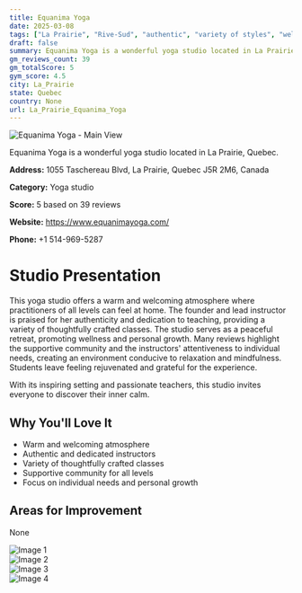 ```yaml
---
title: Equanima Yoga
date: 2025-03-08
tags: ["La Prairie", "Rive-Sud", "authentic", "variety of styles", "welcoming", "peaceful", "La Prairie"]  
draft: false
summary: Equanima Yoga is a wonderful yoga studio located in La Prairie, Quebec.
gm_reviews_count: 39
gm_totalScore: 5
gym_score: 4.5
city: La_Prairie
state: Quebec
country: None
url: La_Prairie_Equanima_Yoga
---
```


<div className="aspect-[16/9] relative my-8">
  <img 
    src="https://lh5.googleusercontent.com/p/AF1QipMwSHI1oFxb77fuyCpWM-bdaRooFuqOeeSyejhu=w1920-h1080-k-no"
    alt="Equanima Yoga - Main View"
    className="object-cover absolute inset-0 w-full h-full rounded-lg"
  />
</div>

Equanima Yoga is a wonderful yoga studio located in La Prairie, Quebec.

**Address:** 1055 Taschereau Blvd, La Prairie, Quebec J5R 2M6, Canada

**Category:** Yoga studio

**Score:** 5 based on 39 reviews

**Website:** https://www.equanimayoga.com/

**Phone:** +1 514-969-5287

# Studio Presentation

This yoga studio offers a warm and welcoming atmosphere where practitioners of all levels can feel at home. The founder and lead instructor is praised for her authenticity and dedication to teaching, providing a variety of thoughtfully crafted classes. The studio serves as a peaceful retreat, promoting wellness and personal growth. Many reviews highlight the supportive community and the instructors' attentiveness to individual needs, creating an environment conducive to relaxation and mindfulness. Students leave feeling rejuvenated and grateful for the experience.

With its inspiring setting and passionate teachers, this studio invites everyone to discover their inner calm.

## Why You'll Love It

- Warm and welcoming atmosphere
- Authentic and dedicated instructors
- Variety of thoughtfully crafted classes
- Supportive community for all levels
- Focus on individual needs and personal growth

## Areas for Improvement

None

<div className="grid grid-cols-1 xl:grid-cols-2 gap-4 my-8">
<div className="aspect-[4/3] relative"><img src="https://lh5.googleusercontent.com/p/AF1QipNfZFRROCVo2KCtR1vfDPPIHS1iKMl6NmcNSpHl=w1920-h1080-k-no" alt="Image 1" className="object-cover absolute inset-0 w-full h-full rounded-lg" /></div>
<div className="aspect-[4/3] relative"><img src="https://lh5.googleusercontent.com/p/AF1QipMAqqc1dWZvN_qH1CSAKw-o3cSVMb0uK3DddKzt=w1920-h1080-k-no" alt="Image 2" className="object-cover absolute inset-0 w-full h-full rounded-lg" /></div>
<div className="aspect-[4/3] relative"><img src="https://lh5.googleusercontent.com/p/AF1QipOwxDtEy4F_68zuNe8Xw5wnV_ED2z7VqC7zjTNw=w1920-h1080-k-no" alt="Image 3" className="object-cover absolute inset-0 w-full h-full rounded-lg" /></div>
<div className="aspect-[4/3] relative"><img src="https://lh5.googleusercontent.com/p/AF1QipNm-YQM3l6sg0TjvOdiG1PIAK2XIEheYa0D-4qZ=w1920-h1080-k-no" alt="Image 4" className="object-cover absolute inset-0 w-full h-full rounded-lg" /></div>
</div>